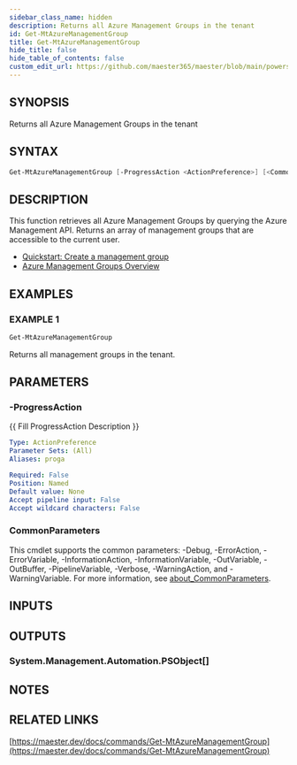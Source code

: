 ```yaml
---
sidebar_class_name: hidden
description: Returns all Azure Management Groups in the tenant
id: Get-MtAzureManagementGroup
title: Get-MtAzureManagementGroup
hide_title: false
hide_table_of_contents: false
custom_edit_url: https://github.com/maester365/maester/blob/main/powershell/public/Get-MtAzureManagementGroup.ps1
---
```


## SYNOPSIS

Returns all Azure Management Groups in the tenant

## SYNTAX

```powershell
Get-MtAzureManagementGroup [-ProgressAction <ActionPreference>] [<CommonParameters>]
```

## DESCRIPTION

This function retrieves all Azure Management Groups by querying the Azure Management API.
Returns an array of management groups that are accessible to the current user.

* [Quickstart: Create a management group](https://learn.microsoft.com/en-us/azure/governance/management-groups/create-management-group-portal)
* [Azure Management Groups Overview](https://docs.microsoft.com/en-us/azure/governance/management-groups/overview)

## EXAMPLES

### EXAMPLE 1

```powershell
Get-MtAzureManagementGroup
```

Returns all management groups in the tenant.

## PARAMETERS

### -ProgressAction

\{\{ Fill ProgressAction Description \}\}

```yaml
Type: ActionPreference
Parameter Sets: (All)
Aliases: proga

Required: False
Position: Named
Default value: None
Accept pipeline input: False
Accept wildcard characters: False
```

### CommonParameters

This cmdlet supports the common parameters: -Debug, -ErrorAction, -ErrorVariable, -InformationAction, -InformationVariable, -OutVariable, -OutBuffer, -PipelineVariable, -Verbose, -WarningAction, and -WarningVariable. For more information, see [about_CommonParameters](http://go.microsoft.com/fwlink/?LinkID=113216).

## INPUTS

## OUTPUTS

### System.Management.Automation.PSObject[]

## NOTES

## RELATED LINKS

[https://maester.dev/docs/commands/Get-MtAzureManagementGroup](https://maester.dev/docs/commands/Get-MtAzureManagementGroup)
